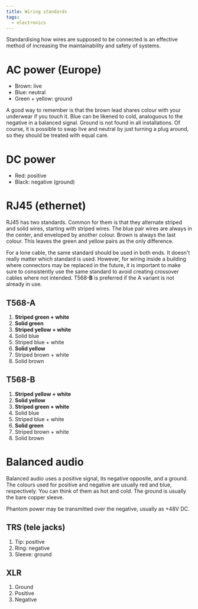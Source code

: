 ```yaml
---
title: Wiring standards
tags:
  - electronics
---
```


Standardising how wires are supposed to be connected is an effective method of
increasing the maintainability and safety of systems.

# AC power (Europe)

* Brown: live
* Blue: neutral
* Green + yellow: ground

A good way to remember is that the brown lead shares colour with your underwear
if you touch it. Blue can be likened to cold, analoguous to the negative in a
balanced signal. Ground is not found in all installations. Of course, it is
possible to swap live and neutral by just turning a plug around, so they should
be treated with equal care.

# DC power

* Red: positive
* Black: negative (ground)

# RJ45 (ethernet)

RJ45 has two standards. Common for them is that they alternate striped and
solid wires, starting with striped wires. The blue pair wires are always in the
center, and enveloped by another colour. Brown is always the last colour. This
leaves the green and yellow pairs as the only difference.

For a lone cable, the same standard should be used in both ends. It doesn't
really matter which standard is used. However, for wiring inside a building
where connectors may be replaced in the future, it is important to make sure to
consistently use the same standard to avoid creating crossover cables where not
intended. T568-**B** is preferred if the A variant is not already in use.

## T568-A

1. **Striped green + white**
2. **Solid green**
3. **Striped yellow + white**
4. Solid blue
5. Striped blue + white
6. **Solid yellow**
7. Striped brown + white
8. Solid brown

## T568-B

1. **Striped yellow + white**
2. **Solid yellow**
3. **Striped green + white**
4. Solid blue
5. Striped blue + white
6. **Solid green**
7. Striped brown + white
8. Solid brown

# Balanced audio

Balanced audio uses a positive signal, its negative opposite, and a ground. The
colours used for positive and negative are usually red and blue, respectively.
You can think of them as hot and cold. The ground is usually the bare copper
sleeve.

Phantom power may be transmitted over the negative, usually as +48V DC.

## TRS (tele jacks)

1. Tip: positive
2. Ring: negative
3. Sleeve: ground

## XLR

1. Ground
2. Positive
3. Negative
